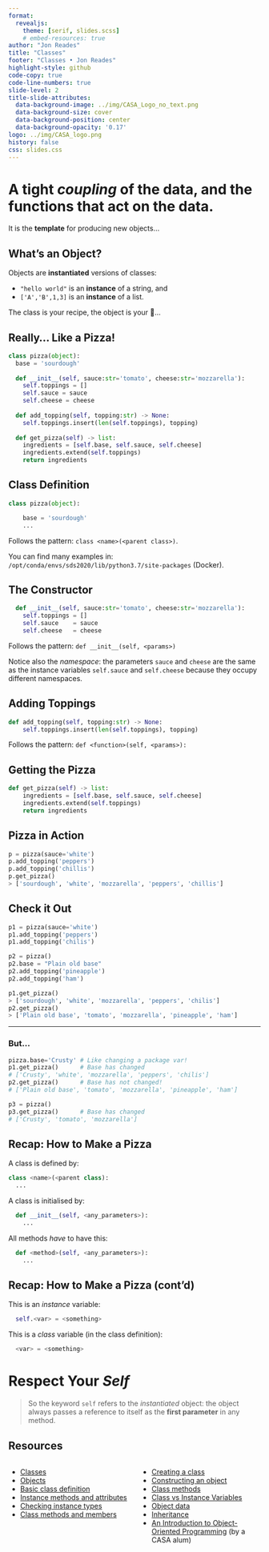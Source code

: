 ```yaml
---
format:
  revealjs:
    theme: [serif, slides.scss]
    # embed-resources: true
author: "Jon Reades"
title: "Classes"
footer: "Classes • Jon Reades"
highlight-style: github
code-copy: true
code-line-numbers: true
slide-level: 2
title-slide-attributes:
  data-background-image: ../img/CASA_Logo_no_text.png
  data-background-size: cover
  data-background-position: center
  data-background-opacity: '0.17'
logo: ../img/CASA_logo.png
history: false
css: slides.css
---
```


# A tight *coupling* of the data, and the functions that act on the data. 

::: {.notes}

It is the **template** for producing new objects...

:::

## What's an Object?

Objects are **instantiated** versions of classes: 

- `"hello world"` is an **instance** of a string, and 
- `['A','B',1,3]` is an **instance** of a list. 

The class is your recipe, the object is your 🍕... 

## Really... Like a Pizza! {.smaller}

```python
class pizza(object):
  base = 'sourdough'
  
  def __init__(self, sauce:str='tomato', cheese:str='mozzarella'):
    self.toppings = []
    self.sauce = sauce
    self.cheese = cheese
    
  def add_topping(self, topping:str) -> None:
    self.toppings.insert(len(self.toppings), topping)
  
  def get_pizza(self) -> list:
    ingredients = [self.base, self.sauce, self.cheese]
    ingredients.extend(self.toppings)
    return ingredients
```

## Class Definition
```python
class pizza(object):

	base = 'sourdough'
	...
```

Follows the pattern: `class <name>(<parent class>)`.

You can find many examples in: `/opt/conda/envs/sds2020/lib/python3.7/site-packages` (Docker).


## The Constructor

```python
  def __init__(self, sauce:str='tomato', cheese:str='mozzarella'):
    self.toppings = []
    self.sauce    = sauce
    self.cheese   = cheese
```

Follows the pattern: `def __init__(self, <params>)`

::: {.aside} 
Notice also the *namespace*: the parameters `sauce` and `cheese` are the same as the instance variables `self.sauce` and `self.cheese` because they occupy different namespaces.
:::


## Adding Toppings

```python
def add_topping(self, topping:str) -> None:
    self.toppings.insert(len(self.toppings), topping)
```

Follows the pattern: `def <function>(self, <params>):`


## Getting the Pizza

```python
def get_pizza(self) -> list:
    ingredients = [self.base, self.sauce, self.cheese]
    ingredients.extend(self.toppings)
    return ingredients
```


## Pizza in Action

```python
p = pizza(sauce='white')
p.add_topping('peppers')
p.add_topping('chillis')
p.get_pizza()
> ['sourdough', 'white', 'mozzarella', 'peppers', 'chillis']
```


## Check it Out {.smaller}
```python
p1 = pizza(sauce='white')
p1.add_topping('peppers')
p1.add_topping('chilis')

p2 = pizza()
p2.base = "Plain old base"
p2.add_topping('pineapple')
p2.add_topping('ham')

p1.get_pizza()
> ['sourdough', 'white', 'mozzarella', 'peppers', 'chilis']
p2.get_pizza()
> ['Plain old base', 'tomato', 'mozzarella', 'pineapple', 'ham']
```

---
### But...

```python
pizza.base='Crusty' # Like changing a package var!
p1.get_pizza()      # Base has changed
# ['Crusty', 'white', 'mozzarella', 'peppers', 'chilis']
p2.get_pizza()      # Base has not changed!
# ['Plain old base', 'tomato', 'mozzarella', 'pineapple', 'ham']

p3 = pizza()
p3.get_pizza()      # Base has changed
# ['Crusty', 'tomato', 'mozzarella']
```


## Recap: How to Make a Pizza {.smaller}

A class is defined by:
```python
class <name>(<parent class):
  ...
```
A class is initialised by:
```python
  def __init__(self, <any_parameters>):
    ...
```
All methods *have* to have this:
```python
  def <method>(self, <any_parameters>):
    ...
```

## Recap: How to Make a Pizza (cont'd) {.smaller}

This is an *instance* variable:
```python
  self.<var> = <something>
```

This is a *class* variable (in the class definition):
```python
  <var> = <something>
```


# Respect Your *Self*

> So the keyword `self` refers to the *instantiated* object: the object always passes a reference to itself as the **first parameter** in any method.


## Resources {.smaller}

:::: {.columns}
::: {.column width="50%"}
- [Classes](https://www.linkedin.com/learning/learning-python-2/classes)
- [Objects](https://www.linkedin.com/learning/python-essential-training-2/objects)
- [Basic class definition](https://www.linkedin.com/learning/python-object-oriented-programming/basic-class-definition)
- [Instance methods and attributes](https://www.linkedin.com/learning/python-object-oriented-programming/instance-methods-and-attributes)
- [Checking instance types](https://www.linkedin.com/learning/python-object-oriented-programming/checking-instance-types)
- [Class methods and members](https://www.linkedin.com/learning/python-object-oriented-programming/class-methods-and-members)
:::
::: {.column width="50%"}
- [Creating a class](https://www.linkedin.com/learning/python-essential-training-2/creating-a-class)
- [Constructing an object](https://www.linkedin.com/learning/python-essential-training-2/constructing-an-object)
- [Class methods](https://www.linkedin.com/learning/python-essential-training-2/class-methods)
- [Class vs Instance Variables](https://medium.com/python-features/class-vs-instance-variables-8d452e9abcbd)
- [Object data](https://www.linkedin.com/learning/python-essential-training-2/object-data)
- [Inheritance](https://www.linkedin.com/learning/python-essential-training-2/inheritance)
- [An Introduction to Object-Oriented Programming](https://towardsdatascience.com/an-introduction-to-object-oriented-programming-for-data-scientists-879106d90d89) (by a CASA alum)

:::
::::

